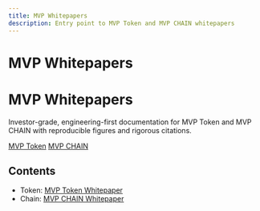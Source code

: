 ```yaml
---
title: MVP Whitepapers
description: Entry point to MVP Token and MVP CHAIN whitepapers
---
```


# MVP Whitepapers

<div className="hero-gradient rounded-xl p-8 md:p-12 border border-gray-200 dark:border-gray-800 shadow-sm animate-fade-in-up">
  <h1 className="text-3xl md:text-4xl font-semibold text-gray-900 dark:text-gray-100">MVP Whitepapers</h1>
  <p className="mt-2 text-gray-600 dark:text-gray-300 max-w-2xl">Investor-grade, engineering-first documentation for MVP Token and MVP CHAIN with reproducible figures and rigorous citations.</p>
  <div className="mt-6 flex gap-3">
    <a className="inline-flex items-center rounded-md bg-accent text-black px-4 py-2 font-medium hover:opacity-95 transition animate-glow" href="/token/cover">MVP Token</a>
    <a className="inline-flex items-center rounded-md bg-gray-900 text-white px-4 py-2 font-medium hover:bg-gray-800 transition" href="/chain/cover">MVP CHAIN</a>
  </div>
</div>

## Contents

- Token: [MVP Token Whitepaper](/token/cover)
- Chain: [MVP CHAIN Whitepaper](/chain/cover)
